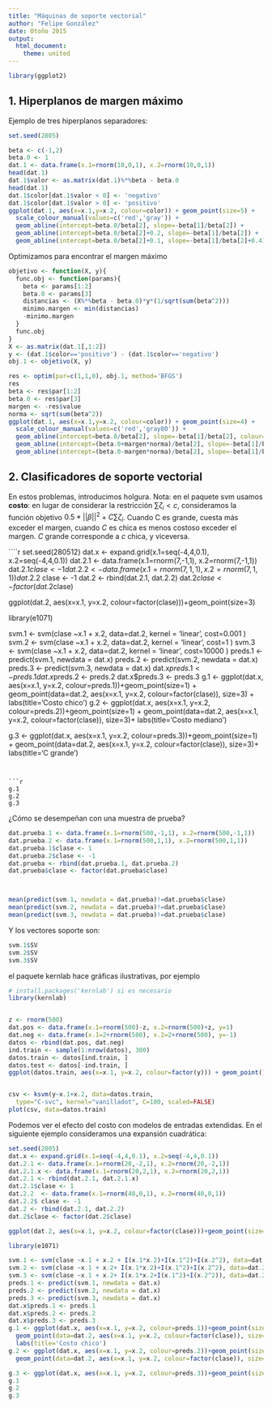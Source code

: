 ```yaml
---
title: "Máquinas de soporte vectorial"
author: "Felipe González"
date: Otoño 2015
output: 
  html_document: 
    theme: united
---
```


```r
library(ggplot2)
```

1. Hiperplanos de margen máximo
--

Ejemplo de tres hiperplanos separadores:

```r
set.seed(2805)

beta <- c(-1,2)
beta.0 <- 1
dat.1 <- data.frame(x.1=rnorm(10,0,1), x.2=rnorm(10,0,1))
head(dat.1)
dat.1$valor <- as.matrix(dat.1)%*%beta - beta.0
head(dat.1)
dat.1$color[dat.1$valor < 0] <- 'negativo'
dat.1$color[dat.1$valor > 0] <- 'positivo'
ggplot(dat.1, aes(x=x.1,y=x.2, colour=color)) + geom_point(size=5) +
  scale_colour_manual(values=c('red','gray')) +
  geom_abline(intercept=beta.0/beta[2], slope=-beta[1]/beta[2]) +
  geom_abline(intercept=beta.0/beta[2]+0.2, slope=-beta[1]/beta[2]) +
  geom_abline(intercept=beta.0/beta[2]+0.1, slope=-beta[1]/beta[2]+0.4)
```

Optimizamos para encontrar el margen máximo

```r


objetivo <- function(X, y){
  func.obj <- function(params){
    beta <- params[1:2]
    beta.0 <- params[3]
    distancias <- (X%*%beta - beta.0)*y*(1/sqrt(sum(beta^2)))
    minimo.margen <- min(distancias)
    -minimo.margen
  }
  func.obj
}
X <- as.matrix(dat.1[,1:2])
y <- (dat.1$color=='positivo') - (dat.1$color=='negativo')
obj.1 <- objetivo(X, y)

res <- optim(par=c(1,1,0), obj.1, method='BFGS')
res
beta <- res$par[1:2]
beta.0 <- res$par[3]
margen <- -res$value
norma <- sqrt(sum(beta^2))
ggplot(dat.1, aes(x=x.1,y=x.2, colour=color)) + geom_point(size=4) +
  scale_colour_manual(values=c('red','gray80')) +
  geom_abline(intercept=beta.0/beta[2], slope=-beta[1]/beta[2], colour='darkblue', size=1.5)+
  geom_abline(intercept=(beta.0+margen*norma)/beta[2], slope=-beta[1]/beta[2], colour='darkblue')+
  geom_abline(intercept=(beta.0-margen*norma)/beta[2], slope=-beta[1]/beta[2], colour='darkblue')


```


2. Clasificadores de soporte vectorial
----

En estos problemas, introducimos holgura.  Nota: en el paquete svm
usamos **costo**: en lugar de considerar la restricción $\sum \zeta_i < c$, consideramos la función objetivo  $0.5*||\beta||^2 + C\sum \zeta_i$. Cuando C es grande, cuesta más exceder el margen, cuando $C$ es chica es menos costoso exceder el margen.
$C$ grande corresponde a $c$ chica, y viceversa.



````r
set.seed(280512)
dat.x <- expand.grid(x.1=seq(-4,4,0.1), x.2=seq(-4,4,0.1))
dat.2.1 <- data.frame(x.1=rnorm(7,-1,1), x.2=rnorm(7,-1,1))
dat.2.1$clase <- 1
dat.2.2  <- data.frame(x.1=rnorm(7,1,1), x.2=rnorm(7,1,1))
dat.2.2$ clase <- -1
dat.2 <- rbind(dat.2.1, dat.2.2)
dat.2$clase <- factor(dat.2$clase)
 
ggplot(dat.2, aes(x=x.1, y=x.2, colour=factor(clase)))+geom_point(size=3)

library(e1071)

svm.1 <- svm(clase ~x.1 + x.2, data=dat.2, kernel = 'linear', cost=0.001 )
svm.2 <- svm(clase ~x.1 + x.2, data=dat.2, kernel = 'linear', cost=1 )
svm.3 <- svm(clase ~x.1 + x.2, data=dat.2, kernel = 'linear', cost=10000 )
preds.1 <- predict(svm.1, newdata = dat.x)
preds.2 <- predict(svm.2, newdata = dat.x)
preds.3 <- predict(svm.3, newdata = dat.x)
dat.x$preds.1 <- preds.1
dat.x$preds.2 <- preds.2
dat.x$preds.3 <- preds.3
g.1 <- ggplot(dat.x, aes(x=x.1, y=x.2, colour=preds.1))+geom_point(size=1) +
  geom_point(data=dat.2, aes(x=x.1, y=x.2, colour=factor(clase)), size=3) +
  labs(title='Costo chico')
g.2 <- ggplot(dat.x, aes(x=x.1, y=x.2, colour=preds.2))+geom_point(size=1) +
  geom_point(data=dat.2, aes(x=x.1, y=x.2, colour=factor(clase)), size=3)+  labs(title='Costo mediano')

g.3 <- ggplot(dat.x, aes(x=x.1, y=x.2, colour=preds.3))+geom_point(size=1) + geom_point(data=dat.2, aes(x=x.1, y=x.2, colour=factor(clase)), size=3)+  labs(title='C grande')
```


```r
g.1
g.2
g.3
```


¿Cómo se desempeñan con una muestra de prueba?
```r
dat.prueba.1 <- data.frame(x.1=rnorm(500,-1,1), x.2=rnorm(500,-1,1))
dat.prueba.2 <- data.frame(x.1=rnorm(500,1,1), x.2=rnorm(500,1,1))
dat.prueba.1$clase <- 1
dat.prueba.2$clase <- -1
dat.prueba <- rbind(dat.prueba.1, dat.prueba.2)
dat.prueba$clase <- factor(dat.prueba$clase)



mean(predict(svm.1, newdata = dat.prueba)!=dat.prueba$clase)
mean(predict(svm.2, newdata = dat.prueba)!=dat.prueba$clase)
mean(predict(svm.3, newdata = dat.prueba)!=dat.prueba$clase)


```

Y los vectores soporte son:
```r
svm.1$SV
svm.2$SV
svm.3$SV
```
el paquete kernlab hace gráficas ilustrativas, por ejemplo

```r

# install.packages('kernlab') si es necesario
library(kernlab)


z <- rnorm(500)
dat.pos <- data.frame(x.1=rnorm(500)-z, x.2=rnorm(500)+z, y=1)
dat.neg <- data.frame(x.1=2+rnorm(500), x.2=2+rnorm(500), y=-1)
datos <- rbind(dat.pos, dat.neg)
ind.train <- sample(1:nrow(datos), 300)
datos.train <- datos[ind.train, ]
datos.test <- datos[-ind.train, ]
ggplot(datos.train, aes(x=x.1, y=x.2, colour=factor(y))) + geom_point()


csv <- ksvm(y~x.1+x.2, data=datos.train, 
  type="C-svc", kernel="vanilladot", C=100, scaled=FALSE)
plot(csv, data=datos.train)
```

Podemos ver el efecto del costo con modelos de entradas extendidas. En el siguiente
ejemplo consideramos una expansión cuadrática:


```r
set.seed(2805)
dat.x <- expand.grid(x.1=seq(-4,4,0.1), x.2=seq(-4,4,0.1))
dat.2.1 <- data.frame(x.1=rnorm(20,-2,1), x.2=rnorm(20,-2,1))
dat.2.1.x <- data.frame(x.1=rnorm(20,2,1), x.2=rnorm(20,2,1))
dat.2.1 <- rbind(dat.2.1, dat.2.1.x)
dat.2.1$clase <- 1
dat.2.2  <- data.frame(x.1=rnorm(40,0,1), x.2=rnorm(40,0,1))
dat.2.2$ clase <- -1
dat.2 <- rbind(dat.2.1, dat.2.2)
dat.2$clase <- factor(dat.2$clase)

ggplot(dat.2, aes(x=x.1, y=x.2, colour=factor(clase)))+geom_point(size=3)

library(e1071)

svm.1 <- svm(clase ~x.1 + x.2 + I(x.1*x.2)+I(x.1^2)+I(x.2^2), data=dat.2, kernel = 'linear', cost=0.01 )
svm.2 <- svm(clase ~x.1 + x.2+ I(x.1*x.2)+I(x.1^2)+I(x.2^2), data=dat.2, kernel = 'linear', cost=1 )
svm.3 <- svm(clase ~x.1 + x.2+ I(x.1*x.2+I(x.1^2)+I(x.2^2)), data=dat.2, kernel = 'linear', cost=1000 )
preds.1 <- predict(svm.1, newdata = dat.x)
preds.2 <- predict(svm.2, newdata = dat.x)
preds.3 <- predict(svm.3, newdata = dat.x)
dat.x$preds.1 <- preds.1
dat.x$preds.2 <- preds.2
dat.x$preds.3 <- preds.3
g.1 <- ggplot(dat.x, aes(x=x.1, y=x.2, colour=preds.1))+geom_point(size=1) +
  geom_point(data=dat.2, aes(x=x.1, y=x.2, colour=factor(clase)), size=3) +
  labs(title='Costo chico')
g.2 <- ggplot(dat.x, aes(x=x.1, y=x.2, colour=preds.2))+geom_point(size=1) +
  geom_point(data=dat.2, aes(x=x.1, y=x.2, colour=factor(clase)), size=3)+  labs(title='Costo mediano')

g.3 <- ggplot(dat.x, aes(x=x.1, y=x.2, colour=preds.3))+geom_point(size=1) + geom_point(data=dat.2, aes(x=x.1, y=x.2, colour=factor(clase)), size=3)+  labs(title='C grande')
g.1
g.2
g.3
```

